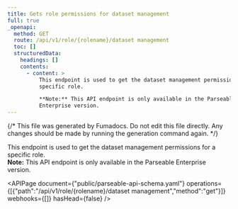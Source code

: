 ```yaml
---
title: Gets role permissions for dataset management
full: true
_openapi:
  method: GET
  route: /api/v1/role/{rolename}/dataset management
  toc: []
  structuredData:
    headings: []
    contents:
      - content: >
          This endpoint is used to get the dataset management permissions for a
          specific role.  

          **Note:** This API endpoint is only available in the Parseable
          Enterprise version.
---
```


{/* This file was generated by Fumadocs. Do not edit this file directly. Any changes should be made by running the generation command again. */}

This endpoint is used to get the dataset management permissions for a specific role.  
**Note:** This API endpoint is only available in the Parseable Enterprise version.


<APIPage document={"public/parseable-api-schema.yaml"} operations={[{"path":"/api/v1/role/{rolename}/dataset management","method":"get"}]} webhooks={[]} hasHead={false} />